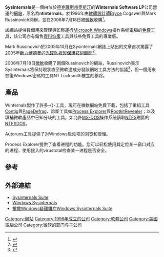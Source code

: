 {{primarysources|time=2019-05-03T14:37:48+00:00}}
{{noteTA
|G1=IT
}}
'''Sysinternals'''是一個由位於[[德克薩斯州|德克薩斯州]][[奧斯汀|奧斯汀]]的'''Winternals Software LP'''公司營運的[[網站|網站]]，原名為'''ntinternals'''，於1996年由[[軟體設計師|軟體設計師]]Bryce Cogswell與Mark Russinovich開辦，並在2006年7月18日被[[微軟|微軟]]收購<ref>{{cite web | url=http://www.winternals.com/Company/PressRelease92.aspx | title=Microsoft Acquires Winternals Software | year=2006年7月18日 | accessdate=2006年7月18日 | work=Company Press Releases | publisher=Winternals Software | archive-date=2006年7月19日 | archive-url=https://web.archive.org/web/20060719205122/http://winternals.com/Company/PressRelease92.aspx | dead-url=yes }}</ref>。

該網站提供數個用來管理與監察運行[[Microsoft_Windows|Microsoft Windows]]操作系统電腦的[[免費軟體|免費]]工具，該公司亦有銷售[[資料恢復|資料恢復]]工具與該些免費工具的專業版。

Mark Russinovich於2005年10月在Sysinternals網誌上貼出的文章首次揭露了2005年[[新力博德曼|新力博德曼]]的[[新力博德曼#XCP防拷软体争议|光碟防複製保護技術醜聞]]<ref>{{cite web | url=http://blogs.technet.com/markrussinovich/archive/2005/10/31/sony-rootkits-and-digital-rights-management-gone-too-far.aspx | title=Sony, Rootkits and Digital Rights Management Gone Too Far | author=Mark Russinovich | date=2005年10月31日 | work=Sysinternals Blog | accessdate=2006年12月18日 | archive-url=https://www.webcitation.org/686ime0m5?url=http://blogs.technet.com/b/markrussinovich/archive/2005/10/31/sony-rootkits-and-digital-rights-management-gone-too-far.aspx | archive-date=2012年6月2日 | dead-url=yes }}</ref>。

2006年7月18日[[微軟|微軟]]收購了兩個Russinovich的網站，Russinovich表示Sysinternals將保持現狀直至微軟達成分發該網站工具方法的協議<ref>{{cite web | url=http://blogs.technet.com/markrussinovich/archive/2006/07/18/on-my-way-to-microsoft.aspx | title=On My Way to Microsoft! | author=Mark Russinovich | date=2006年7月18日 | work=Sysinternals Blog | accessdate=2006年12月18日 | archive-url=https://www.webcitation.org/65U7wc6Oo?url=http://blogs.technet.com/b/markrussinovich/archive/2006/07/18/on-my-way-to-microsoft.aspx | archive-date=2012年2月16日 | dead-url=yes }}</ref>，但一個用來恢復Windows密碼的工具NT Locksmith被立刻移除。

== 產品 ==
Winternals製作了許多-{}-工具，現可在微軟網站免費下載，包括了重組工具[[Contig|Contig]]與[[PageDefrag|PageDefrag]]、診斷工具如[[Process_Explorer|Process Explorer]]與[[RootkitRevealer|RootkitRevealer]]；以及填補微軟產品中已知分歧的工具，如允許[[MS-DOS|MS-DOS]]操作系统讀取[[NTFS|NTFS]]磁區的[[NTFSDOS|NTFSDOS]]。

Autoruns工具提供了对Windows启动项的浏览和管理。

Process Explorer提供了查看进程的功能。您可以轻松使用其定位某一窗口对应的进程，使用接入的virustotal检查某一进程是否安全。

== 參考 ==
<references/>

== 外部連結 ==
*[http://technet.microsoft.com/en-us/sysinternals/bb842062 Sysinternals Suite]{{Wayback|url=http://technet.microsoft.com/en-us/sysinternals/bb842062 |date=20120212110642 }}
*[http://technet.microsoft.com/zh-tw/sysinternals/default%28en-us%29.aspx Windows Sysinternals]{{Wayback|url=http://technet.microsoft.com/zh-tw/sysinternals/default%28en-us%29.aspx |date=20120305235008 }}
*[https://web.archive.org/web/20080922030937/http://www.ithome.com.tw/itadm/article.php?c=44794 搶救Windows疑難雜症Windows Sysinternals Suite] 
<!--
*[http://www.microsoft.com/technet/sysinternals/default.mspx Microsoft TechNet上的Sysinternals頁面]
*[http://www.winternals.com/ Winternals主頁]
-->


[[Category:網站|Category:網站]]
[[Category:1996年成立的公司|Category:1996年成立的公司]]
[[Category:軟體公司|Category:軟體公司]]
[[Category:美國電腦公司|Category:美國電腦公司]]
[[Category:微软的部门与子公司|Category:微软的部门与子公司]]